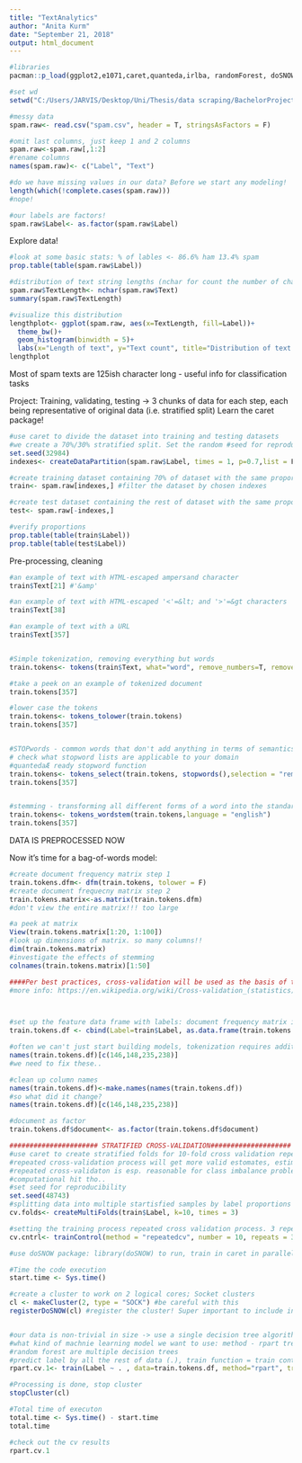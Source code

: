 ```yaml
---
title: "TextAnalytics"
author: "Anita Kurm"
date: "September 21, 2018"
output: html_document
---
```


```r
#libraries
pacman::p_load(ggplot2,e1071,caret,quanteda,irlba, randomForest, doSNOW)

#set wd
setwd("C:/Users/JARVIS/Desktop/Uni/Thesis/data scraping/BachelorProject")

#messy data
spam.raw<- read.csv("spam.csv", header = T, stringsAsFactors = F)

#omit last columns, just keep 1 and 2 columns
spam.raw<-spam.raw[,1:2]
#rename columns
names(spam.raw)<- c("Label", "Text")

#do we have missing values in our data? Before we start any modeling!
length(which(!complete.cases(spam.raw)))
#nope!

#our labels are factors!
spam.raw$Label<- as.factor(spam.raw$Label)
```
Explore data!

```r
#look at some basic stats: % of lables <- 86.6% ham 13.4% spam
prop.table(table(spam.raw$Label))

#distribution of text string lengths (nchar for count the number of characters)  <- craete a column for it too
spam.raw$TextLength<- nchar(spam.raw$Text)
summary(spam.raw$TextLength)

#visualize this distribution
lengthplot<- ggplot(spam.raw, aes(x=TextLength, fill=Label))+
  theme_bw()+
  geom_histogram(binwidth = 5)+
  labs(x="Length of text", y="Text count", title="Distribution of text lengths with class labels")
lengthplot
```
Most of spam texts are 125ish character long - useful info for classification tasks


Project: Training, validating, testing -> 3 chunks of data for each step, each being representative of original data (i.e. stratified split) 
Learn the caret package!
```r
#use caret to divide the dataset into training and testing datasets
#we create a 70%/30% stratified split. Set the random #seed for reproducibility
set.seed(32984)
indexes<- createDataPartition(spam.raw$Label, times = 1, p=0.7,list = F) #spam.raw$Label indicated which variable proportions should be considered for stratified split

#create training dataset containing 70% of dataset with the same proportion of labels as in the original one
train<- spam.raw[indexes,] #filter the dataset by chosen indexes

#create test dataset containing the rest of dataset with the same proportion of labels as in the original one
test<- spam.raw[-indexes,]

#verify proportions
prop.table(table(train$Label))
prop.table(table(test$Label))

```

Pre-processing, cleaning
```r
#an example of text with HTML-escaped ampersand character 
train$Text[21] #'&amp'

#an example of text with HTML-escaped '<'=&lt; and '>'=&gt characters
train$Text[38]

#an example of text with a URL
train$Text[357]


#Simple tokenization, removing everything but words
train.tokens<- tokens(train$Text, what="word", remove_numbers=T, remove_punct=T, remove_symbols=T,remove_hyphens=T)

#take a peek on an example of tokenized document
train.tokens[357]

#lower case the tokens
train.tokens<- tokens_tolower(train.tokens)
train.tokens[357]


#STOPwords - common words that don't add anything in terms of semantics, meaning, predictive power
# check what stopword lists are applicable to your domain
#quantedaÆ ready stopword function
train.tokens<- tokens_select(train.tokens, stopwords(),selection = "remove")
train.tokens[357]


#stemming - transforming all different forms of a word into the standard form
train.tokens<- tokens_wordstem(train.tokens,language = "english")
train.tokens[357]
```

DATA IS PREPROCESSED NOW

Now it's time for a bag-of-words model:
```r
#create document frequency matrix step 1
train.tokens.dfm<- dfm(train.tokens, tolower = F)
#create document frequecny matrix step 2
train.tokens.matrix<-as.matrix(train.tokens.dfm)
#don't view the entire matrix!!! too large

#a peek at matrix
View(train.tokens.matrix[1:20, 1:100])
#look up dimensions of matrix. so many columns!!
dim(train.tokens.matrix)
#investigate the effects of stemming
colnames(train.tokens.matrix)[1:50]

####Per best practices, cross-validation will be used as the basis of the modelling process. Cross-validation allows to estimate performance of a model on newly obtained dataset. Limitations of cross-validation are computational expenses and relatively large time consumption
#more info: https://en.wikipedia.org/wiki/Cross-validation_(statistics)



#set up the feature data frame with labels: document frequency matrix into a dataframe with labels
train.tokens.df <- cbind(Label=train$Label, as.data.frame(train.tokens.dfm))

#often we can't just start building models, tokenization requires additional processing
names(train.tokens.df)[c(146,148,235,238)]
#we need to fix these..

#clean up column names
names(train.tokens.df)<-make.names(names(train.tokens.df))
#so what did it change?
names(train.tokens.df)[c(146,148,235,238)]

#document as factor
train.tokens.df$document<- as.factor(train.tokens.df$document)

###################### STRATIFIED CROSS-VALIDATION####################
#use caret to create stratified folds for 10-fold cross validation repeated 3 times (i.e. create 30 random stratified samples)
#repeated cross-validation process will get more valid estomates, estimation process will be more robust
#repeated cross-validaton is esp. reasonable for class imbalance problems
#computational hit tho..
#set seed for reproducibility
set.seed(48743)
#splitting data into multiple startisfied samples by label proportions (look above for 10 folds repeated 3 times)
cv.folds<- createMultiFolds(train$Label, k=10, times = 3) 

#setting the training process repeated cross validation process. 3 repetitions, we need to specify stratified earlier folds if we dont want just random folds
cv.cntrl<- trainControl(method = "repeatedcv", number = 10, repeats = 3, index = cv.folds)

#use doSNOW package: library(doSNOW) to run, train in caret in parallel to speed up cross.validation process: assign diff processes to diff cores 

#Time the code execution
start.time <- Sys.time()

#create a cluster to work on 2 logical cores; Socket clusters 
cl <- makeCluster(2, type = "SOCK") #be careful with this
registerDoSNOW(cl) #register the cluster! Super important to include in the code to run stuff in parallel


#our data is non-trivial in size -> use a single decision tree algorithm as our first model
#what kind of machnie learning model we want to use: method - rpart tree (single decision tree, simpler algorithm) #look up caret methods
#random forest are multiple decision trees
#predict label by all the rest of data (.), train function = train control (the process we defined before), tuneLength= pls try 7 different configuration of rprt algoithm, find out which one works the best <- HYPERPARAMETER TUNING
rpart.cv.1<- train(Label ~ . , data=train.tokens.df, method="rpart", trControl=cv.cntrl, tuneLength =7)

#Processing is done, stop cluster
stopCluster(cl)

#Total time of executon
total.time <- Sys.time() - start.time
total.time

#check out the cv results
rpart.cv.1


```


